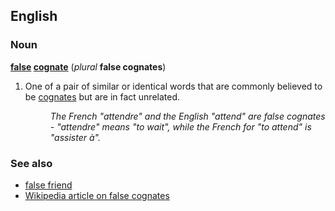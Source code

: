 ==English==
===Noun===
'''[[false]] [[cognate]]''' (''plural'' '''false cognates''')

#One of a pair of similar or identical words that are commonly believed to be [[cognate]]s but are in fact unrelated.
#:''The French "attendre" and the English "attend" are false cognates - "attendre" means "to wait", while the French for "to attend" is "assister à".''

===See also===
*[[false friend]]
*[[w:en:false cognate|Wikipedia article on false cognates]]
